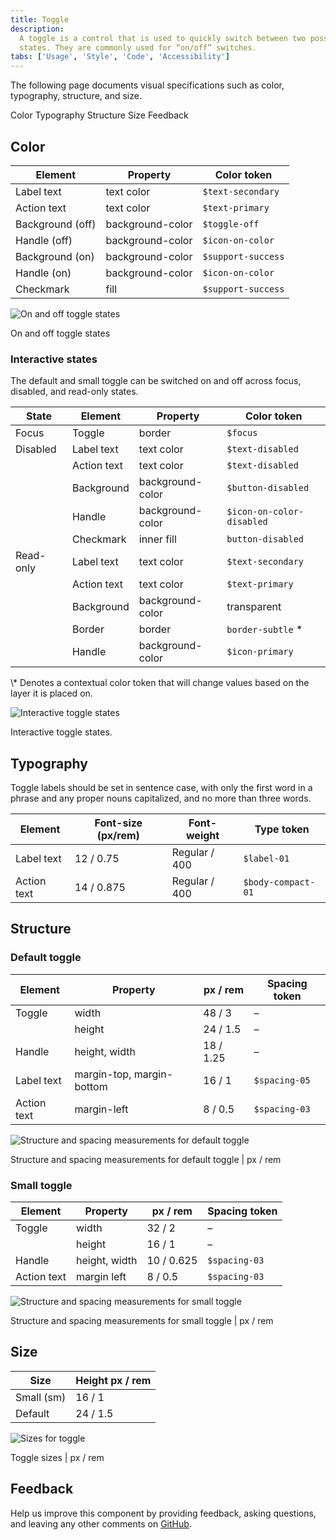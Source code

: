 ```yaml
---
title: Toggle
description:
  A toggle is a control that is used to quickly switch between two possible
  states. They are commonly used for “on/off” switches.
tabs: ['Usage', 'Style', 'Code', 'Accessibility']
---
```


<PageDescription>

The following page documents visual specifications such as color, typography,
structure, and size.

</PageDescription>

<AnchorLinks>

<AnchorLink>Color</AnchorLink>
<AnchorLink>Typography</AnchorLink>
<AnchorLink>Structure</AnchorLink>
<AnchorLink>Size</AnchorLink>
<AnchorLink>Feedback</AnchorLink>

</AnchorLinks>

## Color

| Element          | Property         | Color token        |
| ---------------- | ---------------- | ------------------ |
| Label text       | text color       | `$text-secondary`  |
| Action text      | text color       | `$text-primary`    |
| Background (off) | background-color | `$toggle-off`      |
| Handle (off)     | background-color | `$icon-on-color`   |
| Background (on)  | background-color | `$support-success` |
| Handle (on)      | background-color | `$icon-on-color`   |
| Checkmark        | fill             | `$support-success` |

<Row>
<Column colLg={8}>

![On and off toggle states](images/toggle-style-color.png)

</Column>
</Row>

<Caption>On and off toggle states</Caption>

### Interactive states

The default and small toggle can be switched on and off across focus, disabled,
and read-only states.

| State     | Element     | Property         | Color token               |
| --------- | ----------- | ---------------- | ------------------------- |
| Focus     | Toggle      | border           | `$focus`                  |
| Disabled  | Label text  | text color       | `$text-disabled`          |
|           | Action text | text color       | `$text-disabled`          |
|           | Background  | background-color | `$button-disabled`        |
|           | Handle      | background-color | `$icon-on-color-disabled` |
|           | Checkmark   | inner fill       | `button-disabled`         |
| Read-only | Label text  | text color       | `$text-secondary`         |
|           | Action text | text color       | `$text-primary`           |
|           | Background  | background-color | transparent               |
|           | Border      | border           | `border-subtle` \*        |
|           | Handle      | background-color | `$icon-primary`           |

<Caption fullWidth>
  \* Denotes a contextual color token that will change values based on the layer
  it is placed on.
</Caption>

<Row>
<Column colLg={8}>

![Interactive toggle states](images/toggle-style-states.png)

</Column>
</Row>

<Caption>Interactive toggle states.</Caption>

## Typography

Toggle labels should be set in sentence case, with only the first word in a
phrase and any proper nouns capitalized, and no more than three words.

| Element     | Font-size (px/rem) | Font-weight   | Type token         |
| ----------- | ------------------ | ------------- | ------------------ |
| Label text  | 12 / 0.75          | Regular / 400 | `$label-01`        |
| Action text | 14 / 0.875         | Regular / 400 | `$body-compact-01` |

## Structure

### Default toggle

| Element     | Property                  | px / rem  | Spacing token |
| ----------- | ------------------------- | --------- | ------------- |
| Toggle      | width                     | 48 / 3    | –             |
|             | height                    | 24 / 1.5  | –             |
| Handle      | height, width             | 18 / 1.25 | –             |
| Label text  | margin-top, margin-bottom | 16 / 1    | `$spacing-05` |
| Action text | margin-left               | 8 / 0.5   | `$spacing-03` |

<div className="image--fixed">

![Structure and spacing measurements for default toggle](images/toggle-style-default-spec.png)

</div>

<Caption>
  Structure and spacing measurements for default toggle | px / rem
</Caption>

### Small toggle

| Element     | Property      | px / rem   | Spacing token |
| ----------- | ------------- | ---------- | ------------- |
| Toggle      | width         | 32 / 2     | –             |
|             | height        | 16 / 1     | –             |
| Handle      | height, width | 10 / 0.625 | `$spacing-03` |
| Action text | margin left   | 8 / 0.5    | `$spacing-03` |

<div className="image--fixed">

![Structure and spacing measurements for small toggle](images/toggle-style-small-spec.png)

</div>

<Caption>
  Structure and spacing measurements for small toggle | px / rem
</Caption>

## Size

| Size       | Height px / rem |
| ---------- | --------------- |
| Small (sm) | 16 / 1          |
| Default    | 24 / 1.5        |

<div className="image--fixed">

![Sizes for toggle](images/toggle-style-sizes.png)

</div>

<Caption>Toggle sizes | px / rem</Caption>

## Feedback

Help us improve this component by providing feedback, asking questions, and
leaving any other comments on
[GitHub](https://github.com/carbon-design-system/carbon-website/issues/new?assignees=&labels=feedback&template=feedback.md).

